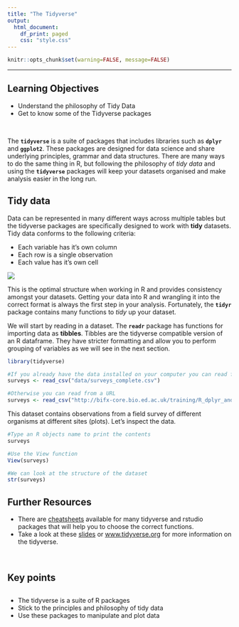 ```yaml
---
title: "The Tidyverse"
output:
  html_document:
    df_print: paged
    css: "style.css"
---
```


<head>
<script src="https://kit.fontawesome.com/ece750edd7.js" crossorigin="anonymous"></script>
</head>

```r
knitr::opts_chunk$set(warning=FALSE, message=FALSE)
```

----

##
<div class="objectives">
<h2><i class="far fa-check-square"></i> Learning Objectives</h2>
 * Understand the philosophy of Tidy Data
 * Get to know some of the Tidyverse packages
</div>
<br>

The **`tidyverse`** is a suite of packages that includes libraries such as **`dplyr`** and **`ggplot2`**. These packages are designed for data science and share underlying principles, grammar and data structures. There are many ways to do the same thing in R, but following the philosophy of *tidy data* and using the **`tidyverse`** packages will keep your datasets organised and make analysis easier in the long run. 

## Tidy data

Data can be represented in many different ways across multiple tables but the tidyverse packages are specifically designed to work with **tidy** datasets. Tidy data conforms to the following criteria:

* Each variable has it's own column
* Each row is a single observation
* Each value has it's own cell

![](images/tidy.png)

This is the optimal structure when working in R and provides consistency amongst your datasets. Getting your data into R and wrangling it into the correct format is always the first step in your analysis. Fortunately, the **`tidyr`** package contains many functions to *tidy* up your dataset.

We will start by reading in a dataset. The **`readr`** package has functions for importing data as **tibbles**. Tibbles are the tidyverse compatible version of an R dataframe. They have stricter formatting and allow you to perform grouping of variables as we will see in the next section.

```r
library(tidyverse)

#If you already have the data installed on your computer you can read from a file:
surveys <- read_csv("data/surveys_complete.csv")
```

```r
#Otherwise you can read from a URL
surveys <- read_csv("http://bifx-core.bio.ed.ac.uk/training/R_dplyr_and_ggplot2/data/surveys_complete.csv")
```

This dataset contains observations from a field survey of different organisms at different sites (plots). Let's inspect the data.

```r
#Type an R objects name to print the contents
surveys
```

```r
#Use the View function
View(surveys)
```

```r
#We can look at the structure of the dataset
str(surveys)
```

<div class="resources">
<h2><i class="fas fa-book"></i> Further Resources</h2>
* There are [cheatsheets](https://rstudio.com/resources/cheatsheets/) available for many tidyverse and rstudio packages that will help you to choose the correct functions.
* Take a look at these [slides](https://drive.google.com/open?id=181oNGmKKxyx3XUDvYFgxtGj4aQjCguW0LRb3r0UIviM) or [www.tidyverse.org](www.tidyverse.org) for more information on the tidyverse.
</div>
<br>

<div class="key-points">
<h2><i class="fas fa-thumbtack"></i> Key points</h2>
##
 * The tidyverse is a suite of R packages
 * Stick to the principles and philosophy of tidy data
 * Use these packages to manipulate and plot data
</div>
<br>
